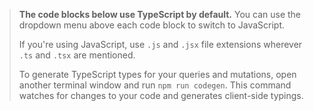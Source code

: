 > **The code blocks below use TypeScript by default.** You can use the dropdown menu above each code block to switch to JavaScript.
> 
> If you're using JavaScript, use `.js` and `.jsx` file extensions wherever `.ts` and `.tsx` are mentioned.
>
> To generate TypeScript types for your queries and mutations, open another terminal window and run  `npm run codegen`. This command watches for changes to your code and generates client-side typings. 
